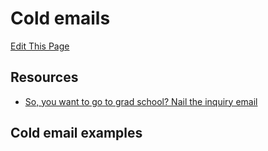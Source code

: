 # Cold emails

[Edit This Page](https://github.com/remygatins/GatinsLabProtocols/blob/main/prof_development_emails.qmd)

## Resources

- [So, you want to go to grad school? Nail the inquiry email](https://contemplativemammoth.com/2013/04/08/so-you-want-to-go-to-grad-school-nail-the-inquiry-email/)

## Cold email examples

